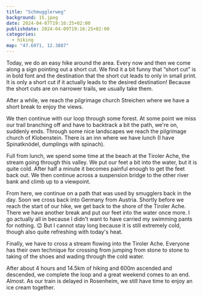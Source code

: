 ```yaml
---
title: "Schmugglerweg"
background: 15.jpeg
date: 2024-04-07T19:16:25+02:00
publishdate: 2024-04-09T19:16:25+02:00
categories:
  - hiking
map: "47.6971, 12.3887"
---
```


Today, we do an easy hike around the area. Every now and then we come along
a sign pointing out a short cut. We find it a bit funny that “short cut” is in
bold font and the destination that the short cut leads to only in small print.
It is only a short cut if it actually leads to the desired destination!
Because the short cuts are on narrower trails, we usually take them.

<GpxTrack src="20240407.gpx" />

<Gallery large="true">
  <Rimg src="1.jpeg" caption="A sign for a short cut." />
  <Rimg
    src="2.jpeg"
    caption="Some interesting rock formations. You can quite
clearly see how it was deposited in layers and then deformed."
  />
</Gallery>

After a while, we reach the pilgrimage church Streichen where we have a short
break to enjoy the views.

<Gallery>
  <Rimg src="3.jpeg" alt="View from Streichen." />
  <Rimg src="4.jpeg" caption="The Streichen church." />
</Gallery>

We then continue with our loop through some forest. At some point we miss our
trail branching off and have to backtrack a bit the path, we're on, suddenly ends.
Through some nice landscapes we reach the pilgrimage church of Klobenstein.
There is an inn where we have lunch (I have Spinatknödel, dumplings with
spinach).

<Rimg src="15.jpeg" alt="Landscape" />

<Gallery large="true">
  <Rimg src="6.jpeg" caption="View of the Tiroler Ache." />
  <Rimg src="9.jpeg" caption="The Klobenstein pilgrimage church." />
</Gallery>

Full from lunch, we spend some time at the beach at the Tiroler Ache, the stream
going through this valley. We put our feet a bit into the water, but it is quite
cold. After half a minute it becomes painful enough to get the feet back out.
We then continue across a suspension bridge to the other river bank and climb up
to a viewpoint.

<Gallery large="true">
  <Rimg
    src="10.jpeg"
    caption="View of the gorge of the Tiroler Ache and the
cliffs of the Klobenstein climbing crag. The pilgrimage church is also visible,
a bit hidden by trees."
  />
  <Rimg src="11.jpeg" alt="Beach at the Tiroler Ache." />
</Gallery>

From here, we continue on a path that was used by smugglers back in the day.
Soon we cross back into Germany from Austria. Shortly before we reach the start
of our hike, we get back to the shore of the Tiroler Ache. There we have another
break and put our feet into the water once more. I go actually all in because
I didn't want to have carried my swimming pants for nothing. 😉 But I cannot
stay long because it is still extremely cold, though also quite refreshing with
today's heat.

Finally, we have to cross a stream flowing into the Tiroler Ache. Everyone has
their own technique for crossing from jumping from stone to stone to taking of
the shoes and wading through the cold water.

<Gallery>
  <Rimg
    src="14.jpeg"
    caption="An old sign marking the German-Austrian border."
  />
  <Rimg src="16.jpeg" caption="Crossing the stream." />
</Gallery>

After about 4 hours and 14.5km of hiking and 600m ascended and descended, we
complete the loop and a great weekend comes to an end. Almost. As our train is
delayed in Rosenheim, we still have time to enjoy an ice cream together.

<ElevationProfile src="20240407.gpx" />
